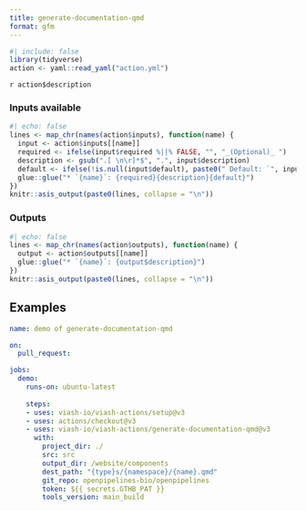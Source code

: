 ```yaml
---
title: generate-documentation-qmd
format: gfm
---
```


```r
#| include: false
library(tidyverse)
action <- yaml::read_yaml("action.yml")
```

`r action$description`

### Inputs available

```r
#| echo: false
lines <- map_chr(names(action$inputs), function(name) {
  input <- action$inputs[[name]]
  required <- ifelse(input$required %||% FALSE, "", "_(Optional)_ ")
  description <- gsub(".[ \n\r]*$", ".", input$description)
  default <- ifelse(!is.null(input$default), paste0(" Default: `", input$default, "`."), "")
  glue::glue("* `{name}`: {required}{description}{default}")
})
knitr::asis_output(paste0(lines, collapse = "\n"))
```

### Outputs

```r
#| echo: false
lines <- map_chr(names(action$outputs), function(name) {
  output <- action$outputs[[name]]
  glue::glue("* `{name}`: {output$description}")
})
knitr::asis_output(paste0(lines, collapse = "\n"))
```


## Examples

```yaml
name: demo of generate-documentation-qmd

on:
  pull_request:

jobs:
  demo:
    runs-on: ubuntu-latest
    
    steps:
    - uses: viash-io/viash-actions/setup@v3
    - uses: actions/checkout@v3
    - uses: viash-io/viash-actions/generate-documentation-qmd@v3
      with:
        project_dir: ./
        src: src
        output_dir: /website/components
        dest_path: "{type}s/{namespace}/{name}.qmd"
        git_repo: openpipelines-bio/openpipelines
        token: ${{ secrets.GTHB_PAT }}
        tools_version: main_build
```
